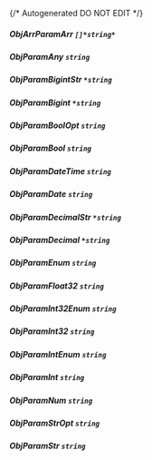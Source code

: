 {/* Autogenerated DO NOT EDIT  */}
##### **ObjArrParamArr** `[]*string*`

##### **ObjParamAny** `string`

##### **ObjParamBigintStr** `*string`

##### **ObjParamBigint** `*string`

##### **ObjParamBoolOpt** `string`

##### **ObjParamBool** `string`

##### **ObjParamDateTime** `string`

##### **ObjParamDate** `string`

##### **ObjParamDecimalStr** `*string`

##### **ObjParamDecimal** `*string`

##### **ObjParamEnum** `string`

##### **ObjParamFloat32** `string`

##### **ObjParamInt32Enum** `string`

##### **ObjParamInt32** `string`

##### **ObjParamIntEnum** `string`

##### **ObjParamInt** `string`

##### **ObjParamNum** `string`

##### **ObjParamStrOpt** `string`

##### **ObjParamStr** `string`

